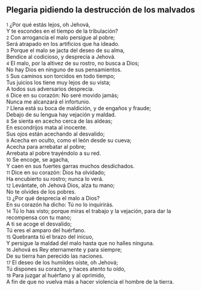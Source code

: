 == Plegaria pidiendo la destrucción de los malvados ==

{{anchor|1}} <small>1</small> ¿Por qué estás lejos, oh Jehová,<br>
Y te escondes en el tiempo de la tribulación?<br>
{{anchor|2}} <small>2</small> Con arrogancia el malo persigue al pobre;<br>
Será atrapado en los artificios que ha ideado.<br>
{{anchor|3}} <small>3</small> Porque el malo se jacta del deseo de su alma,<br>
Bendice al codicioso, y desprecia a Jehová.<br>
{{anchor|4}} <small>4</small> El malo, por la altivez de su rostro, no busca a Dios;<br>
No hay Dios en ninguno de sus pensamientos.<br>
{{anchor|5}} <small>5</small> Sus caminos son torcidos en todo tiempo;<br>
Tus juicios los tiene muy lejos de su vista;<br>
A todos sus adversarios desprecia.<br>
{{anchor|6}} <small>6</small> Dice en su corazón: No seré movido jamás;<br>
Nunca me alcanzará el infortunio.<br>
{{anchor|7}} <small>7</small> Llena está su boca de maldición, y de engaños y fraude;<br>
Debajo de su lengua hay vejación y maldad.<br>
{{anchor|8}} <small>8</small> Se sienta en acecho cerca de las aldeas;<br>
En escondrijos mata al inocente.<br>
Sus ojos están acechando al desvalido;<br>
{{anchor|9}} <small>9</small> Acecha en oculto, como el león desde su cueva;<br>
Acecha para arrebatar al pobre;<br>
Arrebata al pobre trayéndolo a su red.<br>
{{anchor|10}} <small>10</small> Se encoge, se agacha,<br>
Y caen en sus fuertes garras muchos desdichados.<br>
{{anchor|11}} <small>11</small> Dice en su corazón: Dios ha olvidado;<br>
Ha encubierto su rostro; nunca lo verá.<br>
{{anchor|12}} <small>12</small> Levántate, oh Jehová Dios, alza tu mano;<br>
No te olvides de los pobres.<br>
{{anchor|13}} <small>13</small> ¿Por qué desprecia el malo a Dios?<br>
En su corazón ha dicho: Tú no lo inquirirás.<br>
{{anchor|14}} <small>14</small> Tú lo has visto; porque miras el trabajo y la vejación, para dar la recompensa con tu mano;<br>
A ti se acoge el desvalido;<br>
Tú eres el amparo del huérfano.<br>
{{anchor|15}} <small>15</small> Quebranta tú el brazo del inicuo,<br>
Y persigue la maldad del malo hasta que no halles ninguna.<br>
{{anchor|16}} <small>16</small> Jehová es Rey eternamente y para siempre;<br>
De su tierra han perecido las naciones.<br>
{{anchor|17}} <small>17</small> El deseo de los humildes oíste, oh Jehová;<br>
Tú dispones su corazón, y haces atento tu oído,<br>
{{anchor|18}} <small>18</small> Para juzgar al huérfano y al oprimido,<br>
A fin de que no vuelva más a hacer violencia el hombre de la tierra.<br>
